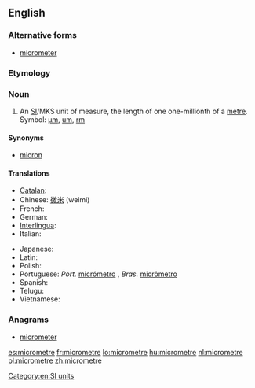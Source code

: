 ==English==

===Alternative forms===
* {{qualifier|US}} [[micrometer]]

===Etymology===
{{prefix|micro|metre}}

===Noun===
{{en-noun}}

# An [[SI#Abbreviation|SI]]/MKS unit of measure, the length of one one-millionth of a [[metre]]. Symbol: [[µm]], [[um]], [[rm]]

====Synonyms====
* {{qualifier|obsolete}} [[micron]]

====Translations====
{{trans-top|one-millionth of a metre}}
* [[Catalan]]: {{t|ca|micròmetre|m}}
* Chinese: [[微米]] (weimi)
* French: {{t+|fr|micromètre}}
* German: {{t+|de|Mikrometer|m}}
* [[Interlingua]]: {{t|ia|micrometro}}
* Italian: {{t+|it|micron|m}}
{{trans-mid}}
* Japanese: {{t-|ja|マイクロメートル|tr=maikuromētoru}}
* Latin: {{t|la|micrometrus}}
* Polish: {{t-|pl|mikrometr|m}}
* Portuguese: ''Port.'' [[micrómetro]] {{m}}, ''Bras.'' [[micrômetro]] {{m}}
* Spanish: {{t+|es|micrómetro|m}}
* Telugu: {{t+|te|మైక్రోమీటరు}}
* Vietnamese: {{t|vi|micrômet}}
{{trans-bottom}}

===Anagrams===
* [[micrometer#English|micrometer]]

[[Category:en:SI units]]

[[es:micrometre]]
[[fr:micrometre]]
[[lo:micrometre]]
[[hu:micrometre]]
[[nl:micrometre]]
[[pl:micrometre]]
[[zh:micrometre]]